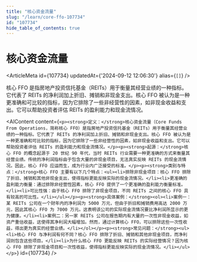 ```yaml
---
title: "核心资金流量"
slug: "/learn/core-ffo-107734"
id: "107734"
hide_table_of_contents: true
---
```



# 核心资金流量

<ArticleMeta id={107734} updatedAt={'2024-09-12 12:06:30'} alias={`[]`} />
<div className='border-solid border-b border-t-0 my-4 border-[var(--ifm-color-gray-300)]' />

核心 FFO 是指房地产投资信托基金（REITs）用于衡量其经营业绩的一种指标。它代表了 REITs 的净利润加上折旧、摊销和非现金支出。核心 FFO 被认为是一种更准确和可比较的指标，因为它排除了一些非经营性的因素，如非现金收益和支出。它可以帮助投资者评估 REITs 的盈利能力和现金流情况。

<AIContent content={`<p><strong>定义：</strong>核心资金流量（Core Funds From Operations，简称核心 FFO）是指房地产投资信托基金（REITs）用于衡量其经营业绩的一种指标。它代表了 REITs 的净利润加上折旧、摊销和非现金支出。核心 FFO 被认为是一种更准确和可比较的指标，因为它排除了一些非经营性的因素，如非现金收益和支出。它可以帮助投资者评估 REITs 的盈利能力和现金流情况。</p><p><strong>起源：</strong>核心 FFO 的概念起源于 20 世纪 90 年代，当时 REITs 行业需要一种更准确的方式来衡量其经营业绩。传统的净利润指标由于包含大量的非现金项目，无法真实反映 REITs 的现金流情况。因此，核心 FFO 应运而生，成为行业内广泛接受的标准。</p><p><strong>类别与特点：</strong>核心 FFO 主要有以下几个特点：<ul><li>排除非现金项目：核心 FFO 排除了折旧、摊销和其他非现金支出，使得指标更能反映实际的现金流情况。</li><li>更准确的盈利能力衡量：通过排除非经营性因素，核心 FFO 提供了一个更准确的盈利能力衡量标准。</li><li>可比性强：由于核心 FFO 排除了非现金项目，不同 REITs 之间的核心 FFO 具有较高的可比性。</li></ul></p><p><strong>具体案例：</strong><ol><li>案例一：某 REITs 公司在一个财年内的净利润为 5000 万元，但由于折旧和摊销费用高达 2000 万元，因此其核心 FFO 为 7000 万元。这表明该公司的实际现金流情况要比净利润所显示的更为健康。</li><li>案例二：另一家 REITs 公司在报告期内有大量的一次性非现金收益，如资产重估收益，这使得其净利润大幅增加。然而，通过计算核心 FFO，可以排除这些一次性收益，得出更为真实的经营业绩。</li></ol></p><p><strong>常见问题：</strong><ul><li>核心 FFO 与净利润有何不同？核心 FFO 排除了折旧、摊销和其他非现金项目，而净利润则包含这些项目。</li><li>为什么核心 FFO 更能反映 REITs 的实际经营情况？因为核心 FFO 排除了非现金项目和一次性收益，使得指标更能反映实际的现金流情况。</li></ul></p>`} id={107734} />
